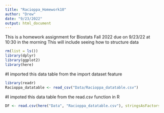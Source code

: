 ```yaml
---
title: "Racioppa_Homework10"
author: "Drew"
date: "9/23/2022"
output: html_document
---
```


This is a homework assignment for Biostats Fall 2022 due on 9/23/22 at 10:30 in the morning
This will include seeing how to structure data

```r
rm(list = ls())
library(dplyr)
library(ggplot2)
library(here)
```

#I imported this data table from the import dataset feature
```r
library(readr)
Racioppa_datatable <- read_csv("Data/Racioppa_datatable.csv")
```

#I impoted this data table from the read.csv function in R
```r
DF <- read.csv(here("Data", "Racioppa_datatable.csv"), stringsAsFactors = TRUE)
```



